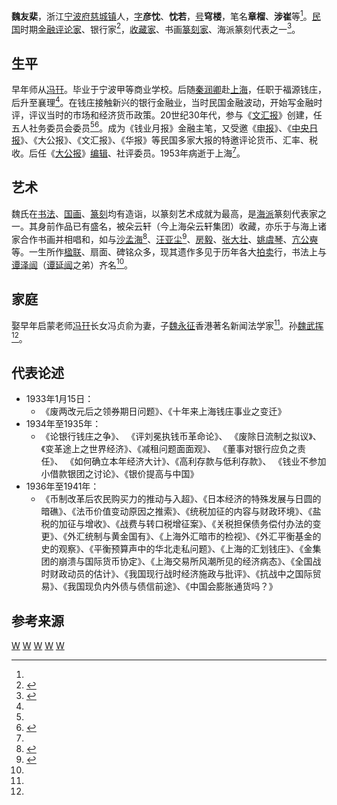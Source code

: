 '''魏友棐'''{{BD|1909年|10月|1953年||catIdx=W魏}}，浙江[[宁波府|宁波府]][[慈城镇|慈城镇]]人，[[表字|字]]'''彦忱'''、'''忱若'''，[[号|号]]'''穹楼'''，笔名'''章榴'''、'''涉崔'''等<ref name="wei haixi"/>。[[中華民國|民国]]时期[[金融|金融]][[评论家|评论家]]、银行家<ref name="wei banker">{{cite web |url=http://money.eastmoney.com/news/1618,20130505289581516.html |title=银行家“扇面”竞拍记 |publisher=东方财富网 |author=上海金融报 |date=2013年5月5日 |access-date=2016年8月9日 |archive-url=https://web.archive.org/web/20160818175528/http://money.eastmoney.com/news/1618,20130505289581516.html |archive-date=2016年8月18日 |dead-url=yes }}</ref>，[[收藏家|收藏家]]、书画[[篆刻家|篆刻家]]、海派篆刻代表之一<ref name="wei haixi">{{cite web|url=http://demo.haixiart.com/a/paimai/show/sanglianhanmo2013qiujiyishupinpaimai/2013/0912/9887.html|title=魏友棐|publisher=中国海西艺术网|year=2013}}{{dead link|date=2018年5月 |bot=InternetArchiveBot |fix-attempted=yes }}</ref>。

==生平==

早年师从[[冯幵|冯幵]]。毕业于宁波甲等商业学校。后随[[秦润卿|秦润卿]]赴[[上海|上海]]，任职于福源钱庄，后升至襄理<ref name="wei banker"/>。在钱庄接触新兴的银行金融业，当时民国金融波动，开始写金融时评，评议当时的市场和经济货币政策。20世纪30年代，参与《[[文汇报_(香港)|文汇报]]》创建，任五人社务委员会委员<ref name="wei banker"/><ref name="wei yongzheng">{{cite web|url=http://www.cnnb.com.cn/gb/node2/channel/node13890/node18707/node63421/node63424/userobject7ai1302393.html|title=著名新闻法学家魏永征|publisher=宁波网|author=谢振声}}{{dead link|date=2018年5月 |bot=InternetArchiveBot |fix-attempted=yes }}</ref>。成为《钱业月报》金融主笔，又受邀《[[申报|申报]]》、《[[中央日报|中央日报]]》、《大公报》、《文汇报》、《华报》等民国多家大报的特邀评论货币、汇率、税收。后任《[[大公报|大公报]]》[[编辑|编辑]]、社评委员{{Better source|reason=此處原本引用360doc為來源，為不可靠來源|date=2019年5月}}。1953年病逝于上海<ref name="wei banker"/>。

==艺术==
魏氏在[[书法|书法]]、[[国画|国画]]、[[篆刻|篆刻]]均有造诣，以篆刻艺术成就为最高，是[[海派|海派]]篆刻代表家之一。其身前作品已有盛名，被朵云轩（今上海朵云轩集团）收藏，亦乐于与海上诸家合作书画并相唱和，如与[[沙孟海|沙孟海]]<ref name="wei grandfather">{{cite web|url=http://weiwuhui.com/797.html |title=我的祖父魏友棐先生 |publisher=扯氮集 |date=2008年8月21日}}</ref>、[[汪亚尘|汪亚尘]]<ref>{{cite web|url=http://auction.artxun.com/paimai-373-1861279.shtml |title=汪亚尘 魏友棐 1944年作 水暖濯春鱼 |publisher=博宝 |date=2007-09-09}}</ref>、[[房毅|房毅]]、[[张大壮|张大壮]]、[[姚虞琴|姚虞琴]]、[[亢公奭|亢公奭]]等。一生所作[[楹联|楹联]]、扇面、碑铭众多，现其遗作多见于历年各大[[拍卖|拍卖]]行，书法上与[[谭泽闿|谭泽闿]]（[[谭延闿|谭延闿]]之弟）齐名<ref name="wei haixi"/>。

==家庭==
娶早年启蒙老师[[冯幵|冯幵]]长女冯贞俞为妻，子[[魏永征|魏永征]]香港著名新闻法学家<ref name="wei yongzheng"/>{{Better source|reason=此處原本引用360doc為來源，為不可靠來源|date=2019年5月}}。孙[[魏武挥|魏武挥]]<ref name="wei grandfather"/>。

==代表论述==
* 1933年1月15日{{Better source|reason=此處原本引用360doc為來源，為不可靠來源|date=2019年5月}}：
** 《废两改元后之领券期日问题》、《十年来上海钱庄事业之变迁》
* 1934年至1935年{{Better source|reason=此處原本引用360doc為來源，為不可靠來源|date=2019年5月}}：
** 《论银行钱庄之争》、 《评刘冕执钱币革命论》、 《废除日流制之拟议》、《变革途上之世界经济》、《减租问题面面观》、 《董事对银行应负之责任》、 《如何确立本年经济大计》、《高利存款与低利存款》、 《钱业不参加小借款银团之讨论》、《银价提高与中国》
* 1936年至1941年{{Better source|reason=此處原本引用360doc為來源，為不可靠來源|date=2019年5月}}：
** 《币制改革后农民购买力的推动与入超》、《日本经济的特殊发展与日圆的暗礁》、《法币价值变动原因之推索》、《统税加征的内容与财政环境》、《盐税的加征与增收》、《战费与转口税增征案》、《关税担保债务偿付办法的变更》、《外汇统制与黄金国有》、《上海外汇暗市的检视》、《外汇平衡基金的史的观察》、《平衡预算声中的华北走私问题》、《上海的汇划钱庄》、《金集团的崩溃与国际货币协定》、《上海交易所风潮所见的经济病态》、《全国战时财政动员的估计》、《我国现行战时经济施政与批评》、《抗战中之国际贸易》、《我国现负内外债与债信前途》、《中国会膨胀通货吗？》

==参考来源==
{{reflist|2}}

[[Category:慈溪人|W]]
[[Category:冯君木|W]]
[[Category:宁波裔上海人|W]]
[[Category:中华民国书法家|W]]
[[Category:中华民国评论家|W]]